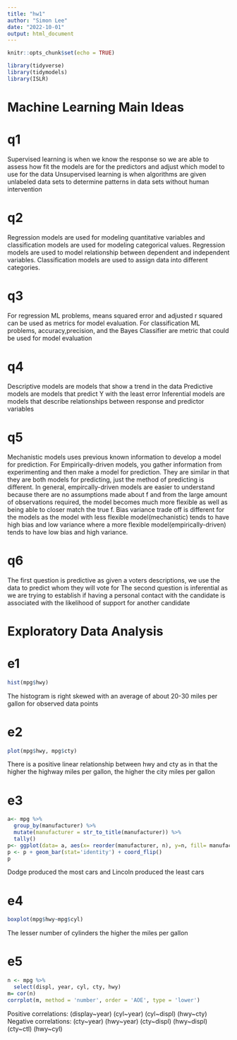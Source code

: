 ```yaml
---
title: "hw1"
author: "Simon Lee"
date: "2022-10-01"
output: html_document
---
```


```r
knitr::opts_chunk$set(echo = TRUE)
```

```r
library(tidyverse)
library(tidymodels)
library(ISLR)
```

# Machine Learning Main Ideas

# q1
Supervised learning is when we know the response so we are able to  assess how
fit the models are for the predictors and adjust which model to use for the data
Unsupervised learning is when algorithms are given unlabeled data sets to determine
patterns in data sets without human intervention

# q2
Regression models are used for modeling quantitative variables and classification 
models are used for modeling categorical values. Regression models are used to
model relationship between dependent and independent variables. Classification models
are used to assign data into different categories.

# q3
For regression ML problems, means squared error and adjusted r squared can be used
as metrics for model evaluation. For classification ML problems, accuracy,precision,
and the Bayes Classifier are metric that could be used for model evaluation

# q4
Descriptive models are models that show a trend in the data
Predictive models are models that predict Y with the least error
Inferential models are models that describe relationships between response and predictor
variables

# q5
Mechanistic models uses previous known information to develop a model for prediction.
For Empirically-driven models, you gather information from experimenting and then
make a model for prediction. They are similar in that they are both models for
predicting, just the method of predicting is different. In general, empircally-driven models
are easier to understand because there are no assumptions made about f and from the large
amount of observations required, the model becomes much more flexible as well as being able
to closer match the true f. Bias variance trade off is different for the models as the model with
less flexible model(mechanistic) tends to have high bias and low variance where a more flexible model(empirically-driven)
tends to have low bias and high variance.

# q6
The first question is predictive as given a voters descriptions, we use the data to predict whom
they will vote for
The second question is inferential as we are trying to establish if having a personal contact
with the candidate is associated with the likelihood of support for another candidate

# Exploratory Data Analysis

# e1
```r
hist(mpg$hwy)
```
The histogram is right skewed with an average of about 20-30 miles per gallon for observed data points

# e2
```r
plot(mpg$hwy, mpg$cty)
```
There is a positive linear relationship between hwy and cty as in that the higher
the highway miles per gallon, the higher the city miles per gallon

# e3
```r
a<- mpg %>% 
  group_by(manufacturer) %>% 
  mutate(manufacturer = str_to_title(manufacturer)) %>% 
  tally()
p<- ggplot(data= a, aes(x= reorder(manufacturer, n), y=n, fill= manufacturer))
p <- p + geom_bar(stat='identity') + coord_flip()
p
```
Dodge produced the most cars and Lincoln produced the least cars

# e4
```r
boxplot(mpg$hwy~mpg$cyl)
```

The lesser number of cylinders the higher the miles per gallon

# e5
```r
n <- mpg %>% 
  select(displ, year, cyl, cty, hwy)
m= cor(n)
corrplot(m, method = 'number', order = 'AOE', type = 'lower')
```
Positive correlations: (display~year) (cyl~year) (cyl~displ) (hwy~cty)
Negative correlations: (cty~year) (hwy~year) (cty~displ) (hwy~displ) (cty~ctl) (hwy~cyl)
